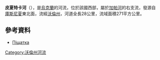 '''皮夏特卡河'''（{{lang-uk|Піщатка}}），是[[烏克蘭|烏克蘭]]的河流，位於該國西部，屬於[[加帕河|加帕河]]的右支流，發源自[[庫斯尼夏|庫斯尼夏]]東北面，流經[[沃倫州|沃倫州]]，河道全長28公里，流域面積271平方公里。

==參考資料==
* [http://zbbuvr.lutsk.ua/Gidrography/River5.html Піщатка] {{Wayback|url=http://zbbuvr.lutsk.ua/Gidrography/River5.html |date=20140523011329 }}

{{DEFAULTSORT:Піщатка}}
[[Category:沃倫州河流|Category:沃倫州河流]]


{{Ukraine-river-stub}}